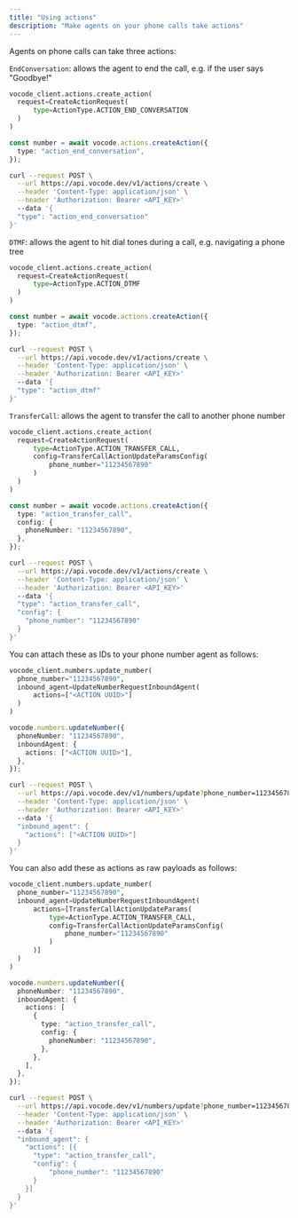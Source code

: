 ```yaml
---
title: "Using actions"
description: "Make agents on your phone calls take actions"
---
```


Agents on phone calls can take three actions:

`EndConversation`: allows the agent to end the call, e.g. if the user says "Goodbye!"

  <CodeGroup>

```python Python
vocode_client.actions.create_action(
  request=CreateActionRequest(
      type=ActionType.ACTION_END_CONVERSATION
  )
)
```

```typescript TypeScript
const number = await vocode.actions.createAction({
  type: "action_end_conversation",
});
```

```bash cURL
curl --request POST \
  --url https://api.vocode.dev/v1/actions/create \
  --header 'Content-Type: application/json' \
  --header 'Authorization: Bearer <API_KEY>'
  --data '{
  "type": "action_end_conversation"
}'
```

</CodeGroup>

`DTMF`: allows the agent to hit dial tones during a call, e.g. navigating a phone tree

  <CodeGroup>

```python Python
vocode_client.actions.create_action(
  request=CreateActionRequest(
      type=ActionType.ACTION_DTMF
  )
)
```

```typescript TypeScript
const number = await vocode.actions.createAction({
  type: "action_dtmf",
});
```

```bash cURL
curl --request POST \
  --url https://api.vocode.dev/v1/actions/create \
  --header 'Content-Type: application/json' \
  --header 'Authorization: Bearer <API_KEY>'
  --data '{
  "type": "action_dtmf"
}'
```

</CodeGroup>

`TransferCall`: allows the agent to transfer the call to another phone number

  <CodeGroup>

```python Python
vocode_client.actions.create_action(
  request=CreateActionRequest(
      type=ActionType.ACTION_TRANSFER_CALL,
      config=TransferCallActionUpdateParamsConfig(
          phone_number="11234567890"
      )
  )
)
```

```typescript TypeScript
const number = await vocode.actions.createAction({
  type: "action_transfer_call",
  config: {
    phoneNumber: "11234567890",
  },
});
```

```bash cURL
curl --request POST \
  --url https://api.vocode.dev/v1/actions/create \
  --header 'Content-Type: application/json' \
  --header 'Authorization: Bearer <API_KEY>'
  --data '{
  "type": "action_transfer_call",
  "config": {
    "phone_number": "11234567890"
  }
}'
```

</CodeGroup>

You can attach these as IDs to your phone number agent as follows:

  <CodeGroup>

```python Python
vocode_client.numbers.update_number(
  phone_number="11234567890",
  inbound_agent=UpdateNumberRequestInboundAgent(
      actions=["<ACTION UUID>"]
  )
)
```

```typescript TypeScript
vocode.numbers.updateNumber({
  phoneNumber: "11234567890",
  inboundAgent: {
    actions: ["<ACTION UUID>"],
  },
});
```

```bash cURL
curl --request POST \
  --url https://api.vocode.dev/v1/numbers/update?phone_number=11234567890 \
  --header 'Content-Type: application/json' \
  --header 'Authorization: Bearer <API_KEY>'
  --data '{
  "inbound_agent": {
    "actions": ["<ACTION UUID>"]
  }
}'
```

</CodeGroup>

You can also add these as actions as raw payloads as follows:

  <CodeGroup>

```python Python
vocode_client.numbers.update_number(
  phone_number="11234567890",
  inbound_agent=UpdateNumberRequestInboundAgent(
      actions=[TransferCallActionUpdateParams(
          type=ActionType.ACTION_TRANSFER_CALL,
          config=TransferCallActionUpdateParamsConfig(
              phone_number="11234567890"
          )
      )]
  )
)
```

```typescript TypeScript
vocode.numbers.updateNumber({
  phoneNumber: "11234567890",
  inboundAgent: {
    actions: [
      {
        type: "action_transfer_call",
        config: {
          phoneNumber: "11234567890",
        },
      },
    ],
  },
});
```

```bash cURL
curl --request POST \
  --url https://api.vocode.dev/v1/numbers/update?phone_number=11234567890 \
  --header 'Content-Type: application/json' \
  --header 'Authorization: Bearer <API_KEY>'
  --data '{
  "inbound_agent": {
    "actions": [{
      "type": "action_transfer_call",
      "config": {
          "phone_number": "11234567890"
      }
    }]
  }
}'
```

</CodeGroup>
